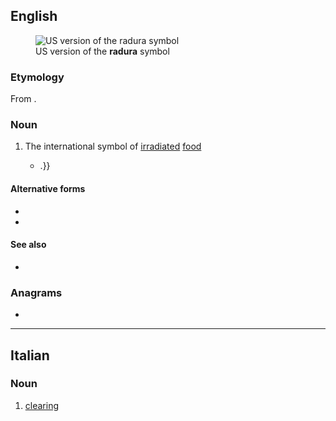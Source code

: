 ==English==
[[File:Radura.gif|thumb|US version of the '''radura''' symbol]]

===Etymology===
From {{m|en|radurization}}.

===Noun===
{{en-noun}}

# The international symbol of [[irradiate]]d [[food]]
#* {{quote-journal|en|date=May 2, 2007|author=David Karp|title=A Luscious Taste and Aroma From India Arrives at Last|work=New York Times|url=http://www.nytimes.com/2007/05/02/dining/02mang.html
|passage=Moreover, the Food and Drug Administration is proposing new rules that would no longer require irradiated foods to bear the international '''radura''' symbol{{...|, if they are not “materially changed” by irradiation}}.}}

====Alternative forms====
* {{l|en|Radura}}
* {{l|en|RADURA}}

====See also====
* {{pedialite}}

===Anagrams===
* {{anagrams|en|a=aadrru|Arruda}}

----

==Italian==

===Noun===
{{it-noun|f}}

# [[clearing]]